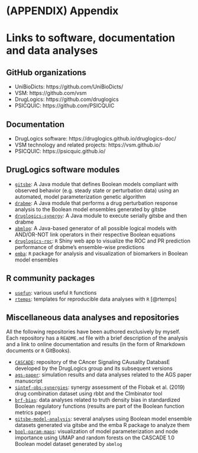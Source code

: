 # (APPENDIX) Appendix {-}

# Links to software, documentation and data analyses {-}

## GitHub organizations {-}

- UniBioDicts: https://github.com/UniBioDicts/ 
- VSM: https://github.com/vsm
- DrugLogics: https://github.com/druglogics
- PSICQUIC: https://github.com/PSICQUIC

## Documentation {-}

- DrugLogics software: https://druglogics.github.io/druglogics-doc/
- VSM technology and related projects: https://vsm.github.io/
- PSICQUIC: https://psicquic.github.io/

## DrugLogics software modules {-}

- [`gitsbe`](https://github.com/druglogics/gitsbe): A Java module that defines Boolean models compliant with observed behavior (e.g. steady state or perturbation data) using an automated, model parameterization genetic algorithm
- [`drabme`](https://github.com/druglogics/drabme): A Java module that performs a drug perturbation response analysis to the Boolean model ensembles generated by gitsbe
- [`druglogics-synergy`](https://github.com/druglogics/druglogics-synergy): A Java module to execute serially gitsbe and then drabme
- [`abmlog`](https://github.com/druglogics/abmlog): A Java-based generator of all possible logical models with AND/OR-NOT link operators in their respective Boolean equations
- [`druglogics-roc`](https://github.com/druglogics/druglogics-roc): `R` Shiny web app to visualize the ROC and PR prediction performance of drabme’s ensemble-wise predictions
- [`emba`](https://github.com/bblodfon/emba/): `R` package for analysis and visualization of biomarkers in Boolean model ensembles

## R community packages {-}

- [`usefun`](https://github.com/bblodfon/usefun): various useful `R` functions
- [`rtemps`](https://github.com/bblodfon/rtemps): templates for reproducible data analyses with `R` [@rtemps]

## Miscellaneous data analyses and repositories {-}

All the following repositories have been authored exclusively by myself.
Each repository has a `README.md` file with a brief description of the analysis and a link to online documentation and results (in the form of Rmarkdown documents or `R` GitBooks).

- [`CASCADE`](https://github.com/druglogics/cascade): repository of the CAncer Signaling CAusality DatabasE developed by the DrugLogics group and its subsequent versions
- [`ags-paper`](https://github.com/druglogics/ags-paper): simulation results and data analyses related to the AGS paper manuscript
- [`sintef-obs-synergies`](https://github.com/druglogics/sintef-obs-synergies): synergy assessment of the Flobak et al. (2019) drug combination dataset using rbbt and the CImbinator tool
- [`brf-bias`](https://github.com/druglogics/brf-bias): data analyses related to truth density bias in standardized Boolean regulatory functions (results are part of the Boolean function metrics paper)
- [`gitsbe-model-analysis`](https://github.com/druglogics/gitsbe-model-analysis): several analyses using Boolean model ensemble datasets generated via gitsbe and the emba R package to analyze them
- [`bool-param-maps`](https://github.com/druglogics/bool-param-maps): visualization of model parameterization and node importance using UMAP and random forests on the CASCADE 1.0 Boolean model dataset generated by `abmlog`
